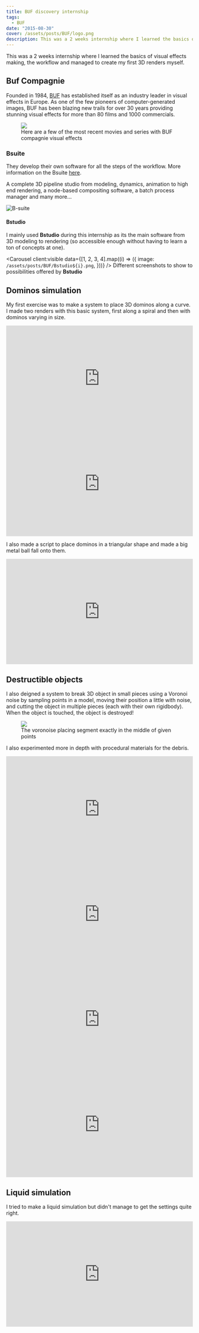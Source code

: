```yaml
---
title: BUF discovery internship
tags:
  - BUF
date: "2015-08-30"
cover: /assets/posts/BUF/logo.png
description: This was a 2 weeks internship where I learned the basics of visual effects making, the workflow and managed to create my first 3D renders myself.
---
```



This was a 2 weeks internship where I learned the basics of visual effects making, the workflow and managed to create my first 3D renders myself.

## Buf Compagnie

Founded in 1984, [BUF](https://buf.com/) has established itself as an industry leader in visual effects in Europe. As one of the few pioneers of computer-generated images, BUF has been blazing new trails for over 30 years providing stunning visual effects for more than 80 films and 1000 commercials.

<div class="figure">
  <figure style="max-width: 100%">
    <img src="/assets/posts/BUF/BUF_movies.png" />
    <figcaption>
      Here are a few of the most recent movies and series with BUF compagnie
      visual effects
    </figcaption>
  </figure>
</div>

### Bsuite

They develop their own software for all the steps of the workflow. More information on the Bsuite [here](https://bufsoftware.com/products/bsuite/).

A complete 3D pipeline studio from modeling, dynamics, animation to high end rendering, a node-based compositing software, a batch process manager and many more…

![B-suite](/assets/posts/BUF/bsuite.JPG)

#### Bstudio

I mainly used **Bstudio** during this internship as its the main software from 3D modeling to rendering (so accessible enough without having to learn a ton of concepts at one).

<Carousel
  client:visible
  data={[1, 2, 3, 4].map((i) => ({
    image: `/assets/posts/BUF/Bstudio${i}.png`,
  }))}
/>
Different screenshots to show to possibilities offered by <b>Bstudio</b>

## Dominos simulation

My first exercise was to make a system to place 3D dominos along a curve. I made two renders with this basic system, first along a spiral and then with dominos varying in size.

<iframe
  width="100%"
  style="aspect-ratio: 16 / 9;"
  src="https://www.youtube.com/embed/j29_59VuraA"
  title="YouTube video player"
  frameborder="0"
  allow="accelerometer; autoplay; clipboard-write; encrypted-media; gyroscope; picture-in-picture"
  allowfullscreen
></iframe>

<iframe
  width="100%"
  style="aspect-ratio: 16 / 9;"
  src="https://www.youtube.com/embed/YAK6nXidMjU"
  title="YouTube video player"
  frameborder="0"
  allow="accelerometer; autoplay; clipboard-write; encrypted-media; gyroscope; picture-in-picture"
  allowfullscreen
></iframe>

I also made a script to place dominos in a triangular shape and made a big metal ball fall onto them.

<iframe
  width="100%"
  style="aspect-ratio: 16 / 9;"
  src="https://www.youtube.com/embed/S8hxOrLL2rA"
  title="YouTube video player"
  frameborder="0"
  allow="accelerometer; autoplay; clipboard-write; encrypted-media; gyroscope; picture-in-picture"
  allowfullscreen
></iframe>

## Destructible objects

I also deigned a system to break 3D object in small pieces using a Voronoi noise by sampling points in a model, moving their position a little with noise, and cutting the object in multiple pieces (each with their own rigidbody). When the object is touched, the object is destroyed!

<div class="figure">
  <figure>
    <img src="/assets/posts/BUF/voronoi.png" />
    <figcaption>
      The voronoise placing segment exactly in the middle of given points
    </figcaption>
  </figure>
</div>

I also experimented more in depth with procedural materials for the debris.

<iframe
  width="100%"
  style="aspect-ratio: 16 / 9;"
  src="https://www.youtube.com/embed/ejoGmIBnvq0"
  title="YouTube video player"
  frameborder="0"
  allow="accelerometer; autoplay; clipboard-write; encrypted-media; gyroscope; picture-in-picture"
  allowfullscreen
></iframe>

<iframe
  width="100%"
  style="aspect-ratio: 16 / 9;"
  src="https://www.youtube.com/embed/ewDP2wqkuP8"
  title="YouTube video player"
  frameborder="0"
  allow="accelerometer; autoplay; clipboard-write; encrypted-media; gyroscope; picture-in-picture"
  allowfullscreen
></iframe>

<iframe
  width="100%"
  style="aspect-ratio: 16 / 9;"
  src="https://www.youtube.com/embed/wucouZKj2Vg"
  title="YouTube video player"
  frameborder="0"
  allow="accelerometer; autoplay; clipboard-write; encrypted-media; gyroscope; picture-in-picture"
  allowfullscreen
></iframe>

<iframe
  width="100%"
  style="aspect-ratio: 16 / 9;"
  src="https://www.youtube.com/embed/RYFBCli6Q9U"
  title="YouTube video player"
  frameborder="0"
  allow="accelerometer; autoplay; clipboard-write; encrypted-media; gyroscope; picture-in-picture"
  allowfullscreen
></iframe>

## Liquid simulation

I tried to make a liquid simulation but didn't manage to get the settings quite right.

<iframe
  width="100%"
  style="aspect-ratio: 16 / 9;"
  src="https://www.youtube.com/embed/PPSufAIzxcQ"
  title="YouTube video player"
  frameborder="0"
  allow="accelerometer; autoplay; clipboard-write; encrypted-media; gyroscope; picture-in-picture"
  allowfullscreen
></iframe>
